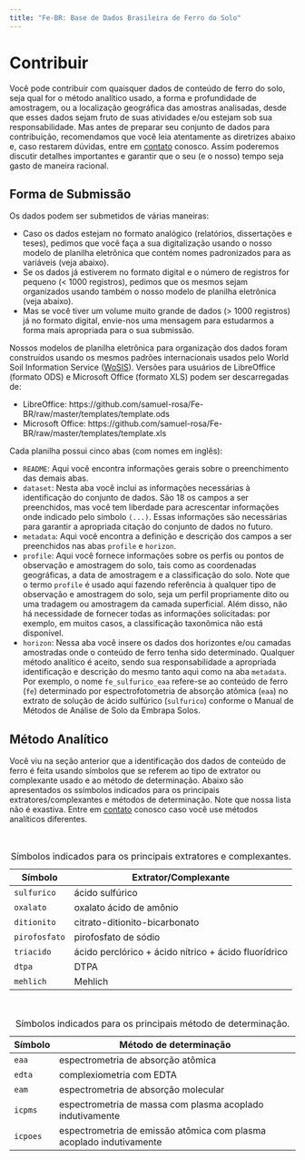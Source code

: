 ```yaml
---
title: "Fe-BR: Base de Dados Brasileira de Ferro do Solo"
---
```


Contribuir
=================================

Você pode contribuir com quaisquer dados de conteúdo de ferro do solo, seja qual for o método analítico usado,
a forma e profundidade de amostragem, ou a localização geográfica das amostras analisadas, desde que esses
dados sejam fruto de suas atividades e/ou estejam sob sua responsabilidade. Mas antes de preparar seu conjunto 
de dados para contribuição, recomendamos que você leia atentamente as diretrizes abaixo e, caso restarem 
dúvidas, entre em [contato](contact.html) conosco. Assim poderemos discutir detalhes importantes e garantir 
que o seu (e o nosso) tempo seja gasto de maneira racional.

## Forma de Submissão

Os dados podem ser submetidos de várias maneiras:

* Caso os dados estejam no formato analógico (relatórios, dissertações e teses), pedimos que você faça a sua
  digitalização usando o nosso modelo de planilha eletrônica que contém nomes padronizados para as variáveis
  (veja abaixo).
* Se os dados já estiverem no formato digital e o número de registros for pequeno (< 1000 registros), pedimos
  que os mesmos sejam organizados usando também o nosso modelo de planilha eletrônica (veja abaixo).
* Mas se você tiver um volume muito grande de dados (> 1000 registros) já no formato digital, envie-nos uma 
  mensagem para estudarmos a forma mais apropriada para o sua submissão.

Nossos modelos de planilha eletrônica para organização dos dados foram construídos usando os mesmos padrões 
internacionais usados pelo World Soil Information Service ([WoSIS](http://www.isric.org/data/wosis)). Versões 
para usuários de LibreOffice (formato ODS) e Microsoft Office (formato XLS) podem ser descarregadas de:

* LibreOffice: https://github.com/samuel-rosa/Fe-BR/raw/master/templates/template.ods
* Microsoft Office: https://github.com/samuel-rosa/Fe-BR/raw/master/templates/template.xls

Cada planilha possui cinco abas (com nomes em inglês):

* `README`: Aqui você encontra informações gerais sobre o preenchimento das demais abas.
* `dataset`: Nesta aba você inclui as informações necessárias à identificação do conjunto de dados. São 18 os
  campos a ser preenchidos, mas você tem liberdade para acrescentar informações onde indicado pelo símbolo 
  `(...)`. Essas informações são necessárias para garantir a apropriada citação do conjunto de dados no 
  futuro.
* `metadata`: Aqui você encontra a definição e descrição dos campos a ser preenchidos nas abas `profile` e
  `horizon`.
* `profile`: Aqui você fornece informações sobre os perfis ou pontos de observação e amostragem do solo, tais
  como as coordenadas geográficas, a data de amostragem e a classificação do solo. Note que o termo `profile`
  é usado aqui fazendo referência à qualquer tipo de observação e amostragem do solo, seja um perfil 
  propriamente dito ou uma tradagem ou amostragem da camada superficial. Além disso, não há necessidade de 
  fornecer todas as informações solicitadas: por exemplo, em muitos casos, a classificação taxonômica não está
  disponível.
* `horizon`: Nessa aba você insere os dados dos horizontes e/ou camadas amostradas onde o conteúdo de ferro
  tenha sido determinado. Qualquer método analítico é aceito, sendo sua responsabilidade a apropriada 
  identificação e descrição do mesmo tanto aqui como na aba `metadata`. Por exemplo, o nome `fe_sulfurico_eaa`
  refere-se ao conteúdo de ferro (`fe`) determinado por espectrofotometria de absorção atômica (`eaa`) no
  extrato de solução de ácido sulfúrico (`sulfurico`) conforme o Manual de Métodos de Análise de Solo da
  Embrapa Solos.

## Método Analítico

Você viu na seção anterior que a identificação dos dados de conteúdo de ferro é feita usando símbolos que se
referem ao tipo de extrator ou complexante usado e ao método de determinação. Abaixo são apresentados os
ssímbolos indicados para os principais extratores/complexantes e métodos de determinação. Note que nossa lista
não é exastiva. Entre em [contato](contact.html) conosco caso você use métodos analíticos diferentes.  
 
<br>

| Símbolo       | Extrator/Complexante                                 |
|---------------|------------------------------------------------------|
| `sulfurico`   | ácido sulfúrico                                      |
| `oxalato`     | oxalato ácido de amônio                              |
| `ditionito`   | citrato-ditionito-bicarbonato                        |
| `pirofosfato` | pirofosfato de sódio                                 |
| `triacido`    | ácido perclórico + ácido nítrico + ácido fluorídrico |
| `dtpa`        | DTPA                                                 |
| `mehlich`     | Mehlich                                              |
Table: Símbolos indicados para os principais extratores e complexantes.

<br>

| Símbolo  | Método de determinação                                              |
|----------|---------------------------------------------------------------------|
| `eaa`    | espectrometria de absorção atômica                                  |
| `edta`   | complexiometria com EDTA                                            |
| `eam`    | espectrometria de absorção molecular                                |
| `icpms`  | espectrometria de massa com plasma acoplado indutivamente           |
| `icpoes` | espectrometria de emissão atômica com plasma acoplado indutivamente |
Table: Símbolos indicados para os principais método de determinação.

<!-- ## Origem dos Dados -->

<!-- [perfis](#perfis) -->

<!-- [amostras individuais](#amostras) -->

<!-- ## Dados de Perfis do Solo {#perfis} -->

<!-- ## Dados de Amostras Individuais {#amostras} -->


